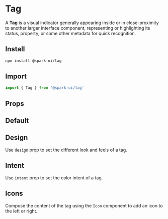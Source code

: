
<Meta of={TagStories} />

# Tag

A **Tag** is a visual indicator generally appearing inside or in close-proximity to another larger interface component,
representing or highlighting its status, property, or some other metadata for quick recognition.

## Install

```sh
npm install @spark-ui/tag
```

## Import

```js
import { Tag } from '@spark-ui/tag'
```

## Props

<ArgTypes of={Tag} />

## Default

<Canvas of={TagStories.Default} />

## Design

Use `design` prop to set the different look and feels of a tag.

<Canvas of={TagStories.Design} />

## Intent

Use `intent` prop to set the color intent of a tag.

<Canvas of={TagStories.Intent} />

## Icons

Compose the content of the tag using the `Icon` component to add an icon to the left or right.

<Canvas of={TagStories.Icons} />
